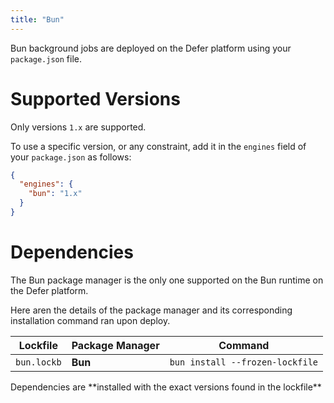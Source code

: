 ```yaml
---
title: "Bun"
---
```


Bun background jobs are deployed on the Defer platform using your `package.json`
file.

# Supported Versions

<Note>Only versions `1.x` are supported.</Note>

To use a specific version, or any constraint, add it in the `engines` field of
your `package.json` as follows:

```json
{
  "engines": {
    "bun": "1.x"
  }
}
```

# Dependencies

<Note>
  The Bun package manager is the only one supported on the Bun runtime on the
  Defer platform.
</Note>

Here aren the details of the package manager and its corresponding installation
command ran upon deploy.

| Lockfile    | Package Manager | Command                         |
| ----------- | --------------- | ------------------------------- |
| `bun.lockb` | **Bun**         | `bun install --frozen-lockfile` |

<Info>
  Dependencies are **installed with the exact versions found in the lockfile**
</Info>
